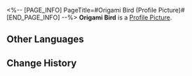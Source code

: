 <%-- [PAGE_INFO]
PageTitle=#Origami Bird (Profile Picture)#
[END_PAGE_INFO] --%>
{{Item Infobox
|title       = Origami Bird
|id          = 202013
|image       = Item Origami Bird.png
|type        = Profile Picture
|invCategory = 
|rarity      = 4
|effect      = 
|description = A chirping and cheerful Origami Bird.
|source1     = [[Obtained by collecting 60 Origami Birds and talking to the mysterious Origami Bird.]]
}}
{{Description|''"Chirp chirp chirp (Come and find me!) Oh! (Found me!) Chirp, chirp! (Again! Again!)"''}}
'''Origami Bird''' is a [[Profile Picture]].

==Other Languages==
{{Other Languages
|en   = Origami Bird
|zhs  = 折纸小鸟
|zht  = 折紙小鳥
|ja   = 折り紙の小鳥
|ko   = 종이새
|es   = Pajarito de papel
|fr   = Oiseau en origami
|ru   = Птица-оригами
|th   = นกกระดาษ
|vi   = Chim Giấy
|de   = Origamivogel
|id   = Burung Origami
|pt   = Pássaro de Origami
}}

==Change History==
{{Change History|2.0}}